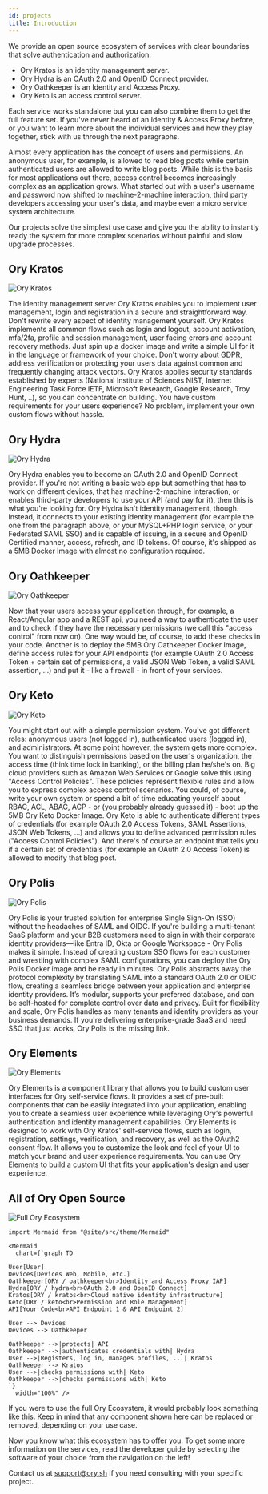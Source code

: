 ```yaml
---
id: projects
title: Introduction
---
```


We provide an open source ecosystem of services with clear boundaries that solve authentication and authorization:

- Ory Kratos is an identity management server.
- Ory Hydra is an OAuth 2.0 and OpenID Connect provider.
- Ory Oathkeeper is an Identity and Access Proxy.
- Ory Keto is an access control server.

Each service works standalone but you can also combine them to get the full feature set. If you've never heard of an Identity &
Access Proxy before, or you want to learn more about the individual services and how they play together, stick with us through the
next paragraphs.

Almost every application has the concept of users and permissions. An anonymous user, for example, is allowed to read blog posts
while certain authenticated users are allowed to write blog posts. While this is the basis for most applications out there, access
control becomes increasingly complex as an application grows. What started out with a user's username and password now shifted to
machine-2-machine interaction, third party developers accessing your user's data, and maybe even a micro service system
architecture.

Our projects solve the simplest use case and give you the ability to instantly ready the system for more complex scenarios without
painful and slow upgrade processes.

## Ory Kratos

![Ory Kratos](https://raw.githubusercontent.com/ory/meta/master/static/logos/logo-kratos.svg)

The identity management server Ory Kratos enables you to implement user management, login and registration in a secure and
straightforward way. Don't rewrite every aspect of identity management yourself. Ory Kratos implements all common flows such as
login and logout, account activation, mfa/2fa, profile and session management, user facing errors and account recovery methods.
Just spin up a docker image and write a simple UI for it in the language or framework of your choice. Don't worry about GDPR,
address verification or protecting your users data against common and frequently changing attack vectors. Ory Kratos applies
security standards established by experts (National Institute of Sciences NIST, Internet Engineering Task Force IETF, Microsoft
Research, Google Research, Troy Hunt, ..), so you can concentrate on building. You have custom requirements for your users
experience? No problem, implement your own custom flows without hassle.

## Ory Hydra

![Ory Hydra](https://raw.githubusercontent.com/ory/meta/master/static/logos/logo-hydra.svg)

Ory Hydra enables you to become an OAuth 2.0 and OpenID Connect provider. If you're not writing a basic web app but something that
has to work on different devices, that has machine-2-machine interaction, or enables third-party developers to use your API (and
pay for it), then this is what you're looking for. Ory Hydra isn't identity management, though. Instead, it connects to your
existing identity management (for example the one from the paragraph above, or your MySQL+PHP login service, or your Federated
SAML SSO) and is capable of issuing, in a secure and OpenID Certified manner, access, refresh, and ID tokens. Of course, it's
shipped as a 5MB Docker Image with almost no configuration required.

## Ory Oathkeeper

![Ory Oathkeeper](https://raw.githubusercontent.com/ory/meta/master/static/logos/logo-oathkeeper.svg)

Now that your users access your application through, for example, a React/Angular app and a REST api, you need a way to
authenticate the user and to check if they have the necessary permissions (we call this "access control" from now on). One way
would be, of course, to add these checks in your code. Another is to deploy the 5MB Ory Oathkeeper Docker Image, define access
rules for your API endpoints (for example OAuth 2.0 Access Token + certain set of permissions, a valid JSON Web Token, a valid
SAML assertion, ...) and put it - like a firewall - in front of your services.

## Ory Keto

![Ory Keto](https://raw.githubusercontent.com/ory/meta/master/static/logos/logo-keto.svg)

You might start out with a simple permission system. You've got different roles: anonymous users (not logged in), authenticated
users (logged in), and administrators. At some point however, the system gets more complex. You want to distinguish permissions
based on the user's organization, the access time (think time lock in banking), or the billing plan he/she's on. Big cloud
providers such as Amazon Web Services or Google solve this using "Access Control Policies". These policies represent flexible
rules and allow you to express complex access control scenarios. You could, of course, write your own system or spend a bit of
time educating yourself about RBAC, ACL, ABAC, ACP - or (you probably already guessed it) - boot up the 5MB Ory Keto Docker Image.
Ory Keto is able to authenticate different types of credentials (for example OAuth 2.0 Access Tokens, SAML Assertions, JSON Web
Tokens, ...) and allows you to define advanced permission rules ("Access Control Policies"). And there's of course an endpoint
that tells you if a certain set of credentials (for example an OAuth 2.0 Access Token) is allowed to modify that blog post.

## Ory Polis

![Ory Polis](https://raw.githubusercontent.com/ory/meta/master/static/logos/logo-polis.svg)

Ory Polis is your trusted solution for enterprise Single Sign-On (SSO) without the headaches of SAML and OIDC. If you're building
a multi-tenant SaaS platform and your B2B customers need to sign in with their corporate identity providers—like Entra ID, Okta or
Google Workspace - Ory Polis makes it simple. Instead of creating custom SSO flows for each customer and wrestling with complex
SAML configurations, you can deploy the Ory Polis Docker image and be ready in minutes. Ory Polis abstracts away the protocol
complexity by translating SAML into a standard OAuth 2.0 or OIDC flow, creating a seamless bridge between your application and
enterprise identity providers. It’s modular, supports your preferred database, and can be self-hosted for complete control over
data and privacy. Built for flexibility and scale, Ory Polis handles as many tenants and identity providers as your business
demands. If you're delivering enterprise-grade SaaS and need SSO that just works, Ory Polis is the missing link.

## Ory Elements

![Ory Elements](https://raw.githubusercontent.com/ory/meta/master/static/logos/logo-elements.svg)

Ory Elements is a component library that allows you to build custom user interfaces for Ory self-service flows. It provides a set
of pre-built components that can be easily integrated into your application, enabling you to create a seamless user experience
while leveraging Ory's powerful authentication and identity management capabilities. Ory Elements is designed to work with Ory
Kratos' self-service flows, such as login, registration, settings, verification, and recovery, as well as the OAuth2 consent flow.
It allows you to customize the look and feel of your UI to match your brand and user experience requirements. You can use Ory
Elements to build a custom UI that fits your application's design and user experience.

## All of Ory Open Source

![Full Ory Ecosystem](./_static/projects/1.png)

```mdx-code-block
import Mermaid from "@site/src/theme/Mermaid"

<Mermaid
  chart={`graph TD

User[User]
Devices[Devices Web, Mobile, etc.]
Oathkeeper[ORY / oathkeeper<br>Identity and Access Proxy IAP]
Hydra[ORY / hydra<br>OAuth 2.0 and OpenID Connect]
Kratos[ORY / kratos<br>Cloud native identity infrastructure]
Keto[ORY / keto<br>Permission and Role Management]
API[Your Code<br>API Endpoint 1 & API Endpoint 2]

User --> Devices
Devices --> Oathkeeper

Oathkeeper -->|protects| API
Oathkeeper -->|authenticates credentials with| Hydra
User -->|Registers, log in, manages profiles, ...| Kratos
Oathkeeper --> Kratos
User -->|checks permissions with| Keto
Oathkeeper -->|checks permissions with| Keto
`}
  width="100%" />
```

If you were to use the full Ory Ecosystem, it would probably look something like this. Keep in mind that any component shown here
can be replaced or removed, depending on your use case.

Now you know what this ecosystem has to offer you. To get some more information on the services, read the developer guide by
selecting the software of your choice from the navigation on the left!

Contact us at [support@ory.sh](mailto:support@ory.sh) if you need consulting with your specific project.

```

```
